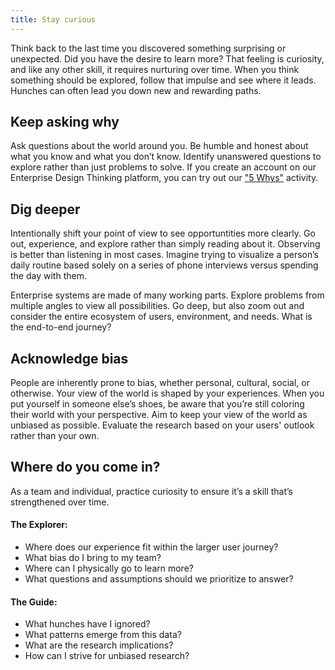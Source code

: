 ```yaml
---
title: Stay curious
---
```


<PageDescription>

Think back to the last time you discovered something surprising or unexpected. Did you have the desire to learn more? That feeling is curiosity, and like any other skill, it requires nurturing over time. When you think something should be explored, follow that impulse and see where it leads. Hunches can often lead you down new and rewarding paths.

</PageDescription>

## Keep asking why

Ask questions about the world around you. Be humble and honest about what you know and what you don’t know. Identify unanswered questions to explore rather than just problems to solve. If you create an account on our Enterprise Design Thinking platform, you can try out our <a href="https://www.ibm.com/design/thinking/topic/Practitioner/User_Outcomes/01/01/01/6" target="_blank" rel="noopener">"5 Whys"</a> activity.

## Dig deeper

Intentionally shift your point of view to see opportuntities more clearly. Go out, experience, and explore rather than simply reading about it. Observing is better than listening in most cases. Imagine trying to visualize a person’s daily routine based solely on a series of phone interviews versus spending the day with them.

Enterprise systems are made of many working parts. Explore problems from multiple angles to view all possibilities. Go deep, but also zoom out and consider the entire ecosystem of users, environment, and needs. What is the end-to-end journey?

## Acknowledge bias

People are inherently prone to bias, whether personal, cultural, social, or otherwise. Your view of the world is shaped by your experiences. When you put yourself in someone else’s shoes, be aware that you’re still coloring their world with your perspective. Aim to keep your view of the world as unbiased as possible. Evaluate the research based on your users' outlook rather than your own.

## Where do you come in?

As a team and individual, practice curiosity to ensure it’s a skill that’s strengthened over time.

#### The Explorer:

- Where does our experience fit within the larger user journey?
- What bias do I bring to my team?
- Where can I physically go to learn more?
- What questions and assumptions should we prioritize to answer?

#### The Guide:

- What hunches have I ignored?
- What patterns emerge from this data?
- What are the research implications?
- How can I strive for unbiased research?
